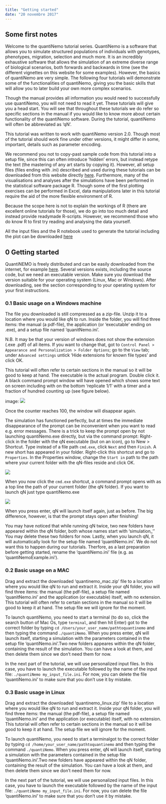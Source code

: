 ```yaml
---
title: "Getting started"
date: "20 novembre 2017"
--- 
```


        
## Some first notes    
Welcome to the quantiNemo tutorial series. QuantiNemo is a software that allows you to simulate structured populations of individuals with genotypes, phenotypes, migration, selection and much more. It is an incredibly exhaustive software that allows the simulation of an extreme diverse range of biological scenarios, both forwards and backwards in time (see the different vignettes on this website for some examples). However, the basics of quantiNemo are very simple. The following four tutorials will demonstrate some of the functionalities of quantiNemo, giving you the basic skills that will allow you to later build your own more complex scenarios.    

Though the manual provides all information you would need to successfully use quantiNemo, you will not need to read it yet. These tutorials will give you a head start. You will see that throughout these tutorials we do refer so specific sections in the manual if you would like to know more about certain functionality of the quantiNemo software. During the tutorial, quantiNemo will often be abbreviated as 'qN'. 

This tutorial was written to work with quantiNemo version 2.0. Though most of the tutorial should work fine under other versions, it might differ in some, important, details such as parameter encoding.   

We recommend you not to copy-past sample code from this tutorial into a setup file, since this can often introduce 'hidden' errors, but instead retype the text (the mastering of any art starts by copying it). However, all setup files (files ending with .ini) described and used during these tutorials can be downloaded from this website directly [here](https://www2.unil.ch/popgen/softwares/quantinemo/). Furthermore, many of the visualisations and analyses after the simulations have been performed in the statistical software package R. Though some of the first plotting exercises can be performed in Excel, data manipulations later in this tutorial require the aid of the more flexible environment of R.   

Because the scope here is not to explain the workings of R (there are excellent online tutorials for those), we do go into too much detail and instead provide readymade R-scripts. However, we recommend those who do know R to first try reading and analysing the data yourself.

All the input files and the R notebook used to generate the tutorial including the plot can be downloaded [here](files/inputfile.zip)

## 0 Getting started
QuantiNEMO is freely distributed and can be easily downloaded from the internet, for example [here](index.html#download). Several versions exists, including the source code, but we need an executable version. Make sure you download the version suitable for your operating system (Linux, Mac or Windows). After downloading, see the section corresponding to your operating system for your first instructions.

### 0.1  Basic usage on a Windows machine
The file you downloaded is still compressed as a zip-file. Unzip it to a location where you would like qN to run. Inside the folder, you will find three items: the manual (a pdf-file), the application (or 'executable' ending on .exe), and a setup file named 'quanitNemo.ini'.  

N.B. It may be that your version of windows does not show the extension (.exe .pdf) of all items. If you want to change that, got to `Control Panel > Appearance and Personalization > Folder Options`; go to the `View` tab; under `Advanced settings` untick 'Hide extensions for known file types' and click OK.    

This tutorial will often refer to certain sections in the manual so it will be good to keep at hand. The executable is the actual program. Double click it. A black command prompt window will have opened which shows some text on screen including with on the bottom 'replicate 1/1' with a timer and a fraction of hundred counting up (see figure below).   

 image: ![](images/windows_terminal.png)   
 
Once the counter reaches 100, the window will disappear again.   

The simulation has functioned perfectly, but at times the immediate disappearance of the prompt can be inconvenient when you want to read e.g. error messages. There is a trick to keep the prompt open by not launching quantiNemo.exe directly, but via the command prompt: Right-click in the folder with the qN executable (but on an icon), go to New > Shortcut. Type instead of a file path `cmd.exe`, click `Next` and then `Finish`. A new short has appeared in your folder. Right-click this shortcut and go to `Properties`. In the Properties window, change the `Start in` path to the path where your current folder with the qN-files reside and click OK.    

  ![](images/windows_properties.png)    
  
When you now click the `cmd.exe` shortcut, a command prompt opens with as a top line the path of your current folder (the qN folder). If you want to launch qN just type quantiNemo.exe   

   ![](images/windows_terminal2.png) 
 
When you press enter, qN will launch itself again, just as before. The big difference, however, is that the prompt stays open after finishing!    

You may have noticed that while running qN twice, two new folders have appeared within the qN folder, both whose names start with 'simulation_'' You may delete these two folders for now.
Lastly, when you launch qN, it will automatically look for the setup file named 'quantiNemo.ini'. We do not want this to happen during our tutorials. Therfore, as a last preparation before getting started, rename the 'quantiNemo.ini' file (e.g. as 'quantiNemoExample.ini').  

### 0.2 Basic usage on a MAC
Drag and extract the downloaded 'quantinemo_mac.zip' file to a location where you would like qN to run and extract it. Inside your qN folder, you will find three items: the manual (the pdf-file), a setup file named 'quanitNemo.ini' and the application (or executable) itself, with no extension. This tutorial will often refer to certain sections in the manual so it will be good to keep it at hand. The setup file we will ignore for the moment.    

To launch quantiNemo, you need to start a terminal (to do so, click the search button of Mac Os, type `terminal`, and then hit Enter) got to the correct folder by typing `cd /Users/your_user_name/pathtoquantinemo` and then typing the command `./quantiNemo`. When you press enter, qN will launch itself, starting a simulation with the parameters contained in the setup file 'quantiNemo.ini'.Two new folders appeares within the qN folder, containing the result of the simulation. You can have a look at them, and then delete them since we don't need them for now. 

In the next part of the tutorial, we will use personalized input files. In this case, you have to launch the executable followed by the name of the input file: `./quantiNemo my_input_file.ini`. For now, you can delete the file 'quantiNemo.ini' to make sure that you don't use it by mistake. 


### 0.3 Basic usage in Linux
Drag and extract the downloaded 'quantinemo_linux.zip' file to a location where you would like qN to run and extract it. Inside your qN folder, you will find three items: the manual (the pdf-file), a setup file named 'quantiNemo.ini' and the application (or executable) itself, with no extension. This tutorial will often refer to certain sections in the manual so it will be good to keep it at hand. The setup file we will ignore for the moment.    

To launch quantiNemo, you need to start a terminalgot to the correct folder by typing `cd /home/your_user_name/pathtoquantinemo` and then typing the command `./quantiNemo`. When you press enter, qN will launch itself, starting a simulation with the parameters contained in the setup file 'quantiNemo.ini'.Two new folders have appeared within the qN folder, containing the result of the simulation. You can have a look at them, and then delete them since we don't need them for now. 

In the next part of the tutorial, we will use personalized input files. In this case, you have to launch the executable followed by the name of the input file: `./quantiNemo my_input_file.ini`. For now, you can delete the file 'quantiNemo.ini' to make sure that you don't use it by mistake. 

